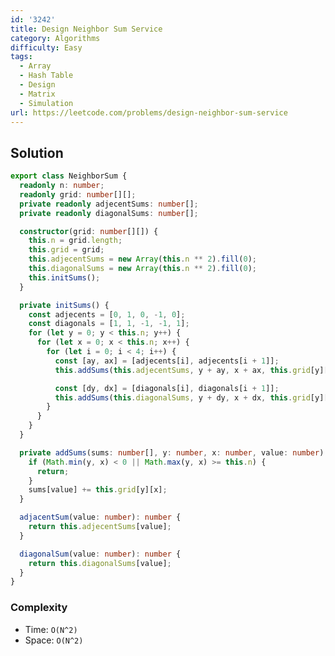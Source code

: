```yaml
---
id: '3242'
title: Design Neighbor Sum Service
category: Algorithms
difficulty: Easy
tags:
  - Array
  - Hash Table
  - Design
  - Matrix
  - Simulation
url: https://leetcode.com/problems/design-neighbor-sum-service
---
```


## Solution

```typescript filename="solution.ts" copy
export class NeighborSum {
  readonly n: number;
  readonly grid: number[][];
  private readonly adjecentSums: number[];
  private readonly diagonalSums: number[];

  constructor(grid: number[][]) {
    this.n = grid.length;
    this.grid = grid;
    this.adjecentSums = new Array(this.n ** 2).fill(0);
    this.diagonalSums = new Array(this.n ** 2).fill(0);
    this.initSums();
  }

  private initSums() {
    const adjecents = [0, 1, 0, -1, 0];
    const diagonals = [1, 1, -1, -1, 1];
    for (let y = 0; y < this.n; y++) {
      for (let x = 0; x < this.n; x++) {
        for (let i = 0; i < 4; i++) {
          const [ay, ax] = [adjecents[i], adjecents[i + 1]];
          this.addSums(this.adjecentSums, y + ay, x + ax, this.grid[y][x]);

          const [dy, dx] = [diagonals[i], diagonals[i + 1]];
          this.addSums(this.diagonalSums, y + dy, x + dx, this.grid[y][x]);
        }
      }
    }
  }

  private addSums(sums: number[], y: number, x: number, value: number) {
    if (Math.min(y, x) < 0 || Math.max(y, x) >= this.n) {
      return;
    }
    sums[value] += this.grid[y][x];
  }

  adjacentSum(value: number): number {
    return this.adjecentSums[value];
  }

  diagonalSum(value: number): number {
    return this.diagonalSums[value];
  }
}
```

### Complexity

- Time: `O(N^2)`
- Space: `O(N^2)`
